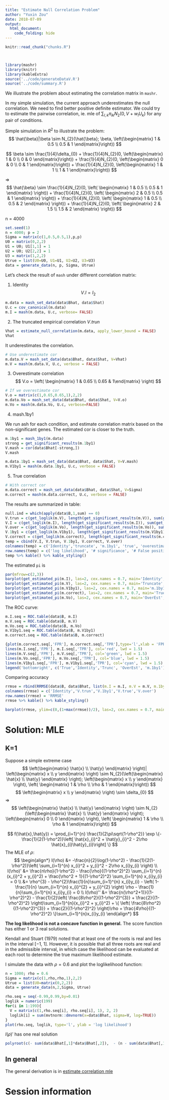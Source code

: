 ```yaml
---
title: "Estimate Null Correlation Problem"
author: "Yuxin Zou"
date: 2018-07-09
output: 
  html_document: 
    code_folding: hide
---
```


```r
knitr::read_chunk("chunks.R")
```

<!-- Update knitr chunk options -->
```r
```

<!-- Insert the date the file was last updated -->
```r
```

```r
library(mashr)
library(knitr)
library(kableExtra)
source('../code/generateDataV.R')
source('../code/summary.R')
```

We illustrate the problem about estimating the correlation matrix in `mashr`. 

In my simple simulation, the current approach underestimates the null correlation. We need to find better positive definite estimator. We could try to estimate the pairwise correlation, ie. mle of $\sum_{l,k} \pi_{lk} N_{2}(0, V + w_{l}U_{k})$ for any pair of conditions.

Simple simulation in $R^2$ to illustrate the problem:
$$
\hat{\beta}|\beta \sim N_{2}(\hat{\beta}; \beta, \left(\begin{matrix} 1 & 0.5 \\
                                          0.5 & 1 \end{matrix}\right))
$$

$$
\beta \sim \frac{1}{4}\delta_{0} + \frac{1}{4}N_{2}(0, \left(\begin{matrix} 1 & 0 \\
                                          0 & 0 \end{matrix}\right)) + \frac{1}{4}N_{2}(0, \left(\begin{matrix} 0 & 0 \\
                                          0 & 1 \end{matrix}\right)) + \frac{1}{4}N_{2}(0, \left(\begin{matrix} 1 & 1 \\
                                          1 & 1 \end{matrix}\right))
$$

$\Rightarrow$
$$
\hat{\beta} \sim \frac{1}{4}N_{2}(0, \left( \begin{matrix} 1 & 0.5 \\
0.5 & 1 \end{matrix} \right)) + \frac{1}{4}N_{2}(0, \left( \begin{matrix} 2 & 0.5 \\
0.5 & 1 \end{matrix} \right)) + \frac{1}{4}N_{2}(0, \left( \begin{matrix} 1 & 0.5 \\
0.5 & 2 \end{matrix} \right)) + \frac{1}{4}N_{2}(0, \left( \begin{matrix} 2 & 1.5 \\
1.5 & 2 \end{matrix} \right))
$$

n = 4000

```r
set.seed(1)
n = 4000; p = 2
Sigma = matrix(c(1,0.5,0.5,1),p,p)
U0 = matrix(0,2,2)
U1 = U0; U1[1,1] = 1
U2 = U0; U2[2,2] = 1
U3 = matrix(1,2,2)
Utrue = list(U0=U0, U1=U1, U2=U2, U3=U3)
data = generate_data(n, p, Sigma, Utrue)
```

Let's check the result of `mash` under different correlation matrix:

1. Identity
$$
V.I = I_{2}
$$

```r
m.data = mash_set_data(data$Bhat, data$Shat)
U.c = cov_canonical(m.data)
m.I = mash(m.data, U.c, verbose= FALSE)
```

2. The truncated empirical correlation $V.trun$
```r
Vhat = estimate_null_correlation(m.data, apply_lower_bound = FALSE)
Vhat
```

It underestimates the correlation.

```r
# Use underestimate cor
m.data.V = mash_set_data(data$Bhat, data$Shat, V=Vhat)
m.V = mash(m.data.V, U.c, verbose = FALSE)
```

3. Overestimate correlation
$$
V.o = \left( \begin{matrix} 1 & 0.65 \\ 0.65 & 1\end{matrix}  \right)
$$
```r
# If we overestimate cor
V.o = matrix(c(1,0.65,0.65,1),2,2)
m.data.Vo = mash_set_data(data$Bhat, data$Shat, V=V.o)
m.Vo = mash(m.data.Vo, U.c, verbose=FALSE)
```

4. mash.1by1

We run ash for each condition, and estimate correlation matrix based on the non-significant genes. The estimated cor is closer to the truth.
```r
m.1by1 = mash_1by1(m.data)
strong = get_significant_results(m.1by1)
V.mash = cor(data$Bhat[-strong,])
V.mash
```

```r
m.data.1by1 = mash_set_data(data$Bhat, data$Shat, V=V.mash)
m.V1by1 = mash(m.data.1by1, U.c, verbose = FALSE)
```

5. True correlation
```r
# With correct cor
m.data.correct = mash_set_data(data$Bhat, data$Shat, V=Sigma)
m.correct = mash(m.data.correct, U.c, verbose = FALSE)
```

The results are summarized in table:
```r
null.ind = which(apply(data$B,1,sum) == 0)
V.trun = c(get_loglik(m.V), length(get_significant_results(m.V)), sum(get_significant_results(m.V) %in% null.ind))
V.I = c(get_loglik(m.I), length(get_significant_results(m.I)), sum(get_significant_results(m.I) %in% null.ind))
V.over = c(get_loglik(m.Vo), length(get_significant_results(m.Vo)), sum(get_significant_results(m.Vo) %in% null.ind))
V.1by1 = c(get_loglik(m.V1by1), length(get_significant_results(m.V1by1)), sum(get_significant_results(m.V1by1) %in% null.ind))
V.correct = c(get_loglik(m.correct), length(get_significant_results(m.correct)), sum(get_significant_results(m.correct) %in% null.ind))
temp = cbind(V.I, V.trun, V.1by1, V.correct, V.over)
colnames(temp) = c('Identity','truncate', 'm.1by1', 'true', 'overestimate')
row.names(temp) = c('log likelihood', '# significance', '# False positive')
temp %>% kable() %>% kable_styling()
```

The estimated `pi` is
```r
par(mfrow=c(2,3))
barplot(get_estimated_pi(m.I), las=2, cex.names = 0.7, main='Identity', ylim=c(0,0.8))
barplot(get_estimated_pi(m.V), las=2, cex.names = 0.7, main='Truncate', ylim=c(0,0.8))
barplot(get_estimated_pi(m.V1by1), las=2, cex.names = 0.7, main='m.1by1', ylim=c(0,0.8))
barplot(get_estimated_pi(m.correct), las=2, cex.names = 0.7, main='True', ylim=c(0,0.8))
barplot(get_estimated_pi(m.Vo), las=2, cex.names = 0.7, main='OverEst', ylim=c(0,0.8))
```

The ROC curve:
```r
m.I.seq = ROC.table(data$B, m.I)
m.V.seq = ROC.table(data$B, m.V)
m.Vo.seq = ROC.table(data$B, m.Vo)
m.V1by1.seq = ROC.table(data$B, m.V1by1)
m.correct.seq = ROC.table(data$B, m.correct)
```

```r
{plot(m.correct.seq[,'FPR'], m.correct.seq[,'TPR'],type='l',xlab = 'FPR', ylab='TPR', main='True Positive vs False Positive', cex=1.5, lwd = 1.5)
lines(m.I.seq[,'FPR'], m.I.seq[,'TPR'], col='red', lwd = 1.5)
lines(m.V.seq[,'FPR'], m.V.seq[,'TPR'], col='green', lwd = 1.5)
lines(m.Vo.seq[,'FPR'], m.Vo.seq[,'TPR'], col='blue', lwd = 1.5)
lines(m.V1by1.seq[,'FPR'], m.V1by1.seq[,'TPR'], col='cyan', lwd = 1.5)
legend('bottomright', c('True','Identity','Trunc', 'OverEst', 'm.1by1'),col=c('black','red','green', 'blue', 'cyan'),lty=c(1,1,1,1,1), lwd=c(1.5,1.5,1.5,1.5,1.5))}
```

Comparing accuracy
```r
rrmse = rbind(RRMSE(data$B, data$Bhat, list(m.I = m.I, m.V = m.V, m.1by1 = m.V1by1, m.true = m.correct, m.over = m.Vo)))
colnames(rrmse) = c('Identity','V.trun','V.1by1','V.true','V.over')
row.names(rrmse) = 'RRMSE'
rrmse %>% kable() %>% kable_styling()
```
```r
barplot(rrmse, ylim=c(0,(1+max(rrmse))/2), las=2, cex.names = 0.7, main='RRMSE')
```

# Solution: MLE

## K=1

Suppose a simple extreme case
$$
\left(\begin{matrix} \hat{x} \\ \hat{y} \end{matrix} \right)| \left(\begin{matrix} x \\ y \end{matrix} \right) \sim N_{2}(\left(\begin{matrix} \hat{x} \\ \hat{y} \end{matrix} \right); \left(\begin{matrix} x \\ y \end{matrix} \right), \left( \begin{matrix} 1 & \rho \\ \rho & 1 \end{matrix}\right))
$$
$$
\left(\begin{matrix} x \\ y \end{matrix} \right) \sim \delta_{0}
$$
$\Rightarrow$
$$
\left(\begin{matrix} \hat{x} \\ \hat{y} \end{matrix} \right) \sim N_{2}(\left(\begin{matrix} \hat{x} \\ \hat{y} \end{matrix} \right); \left(\begin{matrix} 0 \\ 0 \end{matrix} \right), \left( \begin{matrix} 1 & \rho \\ \rho & 1 \end{matrix}\right))
$$

$$
f(\hat{x},\hat{y}) = \prod_{i=1}^{n} \frac{1}{2\pi\sqrt{1-\rho^2}} \exp \{-\frac{1}{2(1-\rho^2)}\left[ \hat{x}_{i}^2 + \hat{y}_{i}^2 - 2\rho \hat{x}_{i}\hat{y}_{i}\right]  \}
$$
The MLE of $\rho$:
$$
\begin{align*}
l(\rho) &= -\frac{n}{2}\log(1-\rho^2) - \frac{1}{2(1-\rho^2)}\left( \sum_{i=1}^{n} x_{i}^2 + y_{i}^2 - 2\rho x_{i}y_{i} \right) \\
l(\rho)' &= \frac{n\rho}{1-\rho^2} - \frac{\rho}{(1-\rho^2)^2} \sum_{i=1}^{n} (x_{i}^2 + y_{i}^2) + \frac{\rho^2 + 1}{(1-\rho^2)^2} \sum_{i=1}^{n} x_{i}y_{i} = 0 \\
&= \rho^{3} - \rho^{2}\frac{1}{n}\sum_{i=1}^{n} x_{i}y_{i} - \left( 1- \frac{1}{n} \sum_{i=1}^{n} x_{i}^{2} + y_{i}^{2} \right) \rho - \frac{1}{n}\sum_{i=1}^{n} x_{i}y_{i} = 0 \\
l(\rho)'' &= \frac{n(\rho^2+1)}{(1-\rho^2)^2} - \frac{1}{2}\left( \frac{8\rho^2}{(1-\rho^2)^{3}} + \frac{2}{(1-\rho^2)^2} \right)\sum_{i=1}^{n}(x_{i}^2 + y_{i}^2) + \{ \left( \frac{8\rho^2}{(1-\rho^2)^{3}} + \frac{2}{(1-\rho^2)^2} \right)\rho + \frac{4\rho}{(1-\rho^2)^2} \}\sum_{i=1}^{n}x_{i}y_{i}
\end{align*}
$$

**The log likelihood is not a concave function in general.** The score function has either 1 or 3 real solutions. 

Kendall and Stuart (1979) noted that at least one of the roots is real and lies in
the interval [−1, 1]. However, it is possible that all three roots are real and in the admissible interval, in which case the likelihood can be evaluated at each root to determine the true maximum likelihood estimate. 

I simulate the data with $\rho=0.6$ and plot the loglikelihood function:

```r
n = 1000; rho = 0.6
Sigma = matrix(c(1,rho,rho,1),2,2)
Utrue = list(U0=matrix(0,2,2))
data = generate_data(n,2,Sigma, Utrue)

rho.seq = seq(-0.99,0.99,by=0.01)
loglik = numeric(199)
for(i in 1:199){
  V = matrix(c(1,rho.seq[i], rho.seq[i], 1), 2, 2)
  loglik[i] = sum(mvtnorm::dmvnorm(x=data$Bhat, sigma=V, log=TRUE))
}
plot(rho.seq, loglik, type='l', ylab = 'log likelihood')
```

$l(\rho)'$ has one real solution
```r
polyroot(c(- sum(data$Bhat[,1]*data$Bhat[,2]),  - (n - sum(data$Bhat[,1]^2 + data$Bhat[,2]^2)), - sum(data$Bhat[,1]*data$Bhat[,2]), n))
```

## In general

The general derivation is in [estimate correlation mle](EstimateCorMax.html)

# Session information

<!-- Insert the session information into the document -->
```r
```
